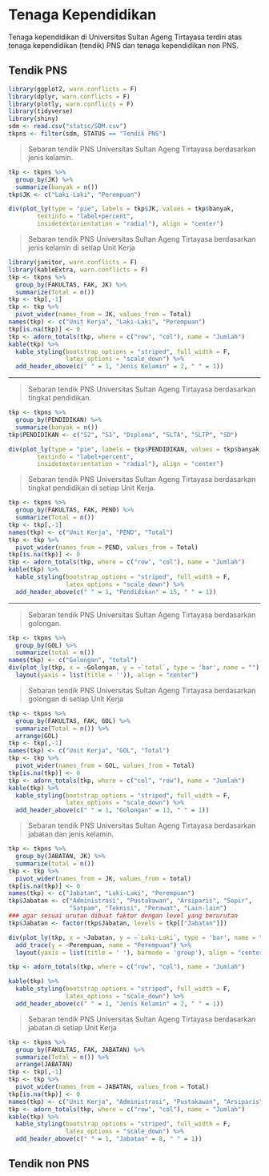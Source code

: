 # Tenaga Kependidikan

Tenaga kependidikan di Universitas Sultan Ageng Tirtayasa terdiri atas tenaga kependidikan (tendik) PNS dan tenaga kependidikan non PNS. 

## Tendik PNS

```r
library(ggplot2, warn.conflicts = F)
library(dplyr, warn.conflicts = F)
library(plotly, warn.conflicts = F)
library(tidyverse)
library(shiny)
sdm <- read.csv("static/SDM.csv")
tkpns <- filter(sdm, STATUS == "Tendik PNS")
```

> Sebaran tendik PNS Universitas Sultan Ageng Tirtayasa berdasarkan jenis kelamin.

```r
tkp <- tkpns %>%
  group_by(JK) %>%
  summarize(banyak = n())
tkp$JK <- c("Laki-Laki", "Perempuan")

div(plot_ly(type = "pie", labels = tkp$JK, values = tkp$banyak,
        textinfo = "label+percent",
        insidetextorientation = "radial"), align = "center")
```

> Sebaran tendik PNS Universitas Sultan Ageng Tirtayasa berdasarkan jenis kelamin di setiap Unit Kerja

```r
library(janitor, warn.conflicts = F)
library(kableExtra, warn.conflicts = F)
tkp <- tkpns %>%
  group_by(FAKULTAS, FAK, JK) %>%
  summarize(Total = n())
tkp <- tkp[,-1]
tkp <- tkp %>%
  pivot_wider(names_from = JK, values_from = Total)
names(tkp) <- c("Unit Kerja", "Laki-Laki", "Perempuan")
tkp[is.na(tkp)] <- 0
tkp <- adorn_totals(tkp, where = c("row", "col"), name = "Jumlah")
kable(tkp) %>%
  kable_styling(bootstrap_options = "striped", full_width = F,
                latex_options = "scale_down") %>%
  add_header_above(c(" " = 1, "Jenis Kelamin" = 2, " " = 1))
```


***

> Sebaran tendik PNS Universitas Sultan Ageng Tirtayasa berdasarkan tingkat pendidikan.

```r
tkp <- tkpns %>%
  group_by(PENDIDIKAN) %>%
  summarize(banyak = n())
tkp$PENDIDIKAN <- c("S2", "S1", "Diploma", "SLTA", "SLTP", "SD")

div(plot_ly(type = "pie", labels = tkp$PENDIDIKAN, values = tkp$banyak,
        textinfo = "label+percent",
        insidetextorientation = "radial"), align = "center")
```

> Sebaran tendik PNS Universitas Sultan Ageng Tirtayasa berdasarkan tingkat pendidikan di setiap Unit Kerja.

```r
tkp <- tkpns %>%
  group_by(FAKULTAS, FAK, PEND) %>%
  summarize(Total = n())
tkp <- tkp[,-1]
names(tkp) <- c("Unit Kerja", "PEND", "Total")
tkp <- tkp %>%
  pivot_wider(names_from = PEND, values_from = Total)
tkp[is.na(tkp)] <- 0
tkp <- adorn_totals(tkp, where = c("row", "col"), name = "Jumlah")
kable(tkp) %>%
  kable_styling(bootstrap_options = "striped", full_width = F,
                latex_options = "scale_down") %>%
  add_header_above(c(" " = 1, "Pendidikan" = 15, " " = 1))
```

***

> Sebaran tendik PNS Universitas Sultan Ageng Tirtayasa berdasarkan golongan.

```r
tkp <- tkpns %>%
  group_by(GOL) %>%
  summarize(total = n())
names(tkp) <- c("Golongan", "total")
div(plot_ly(tkp, x = ~Golongan, y = ~`total`, type = 'bar', name = "") %>%
  layout(yaxis = list(title = '')), align = "center")
```

> Sebaran tendik PNS Universitas Sultan Ageng Tirtayasa berdasarkan golongan di setiap Unit Kerja

```r
tkp <- tkpns %>%
  group_by(FAKULTAS, FAK, GOL) %>%
  summarize(Total = n()) %>%
  arrange(GOL)
tkp <- tkp[,-1]
names(tkp) <- c("Unit Kerja", "GOL", "Total")
tkp <- tkp %>%
  pivot_wider(names_from = GOL, values_from = Total)
tkp[is.na(tkp)] <- 0
tkp <- adorn_totals(tkp, where = c("col", "row"), name = "Jumlah")
kable(tkp) %>%
  kable_styling(bootstrap_options = "striped", full_width = F,
                latex_options = "scale_down") %>%
  add_header_above(c(" " = 1, "Golongan" = 13, " " = 1))
```

> Sebaran tendik PNS Universitas Sultan Ageng Tirtayasa berdasarkan jabatan dan jenis kelamin.

```r
tkp <- tkpns %>%
  group_by(JABATAN, JK) %>%
  summarize(total = n()) 
tkp <- tkp %>%
  pivot_wider(names_from = JK, values_from = total)
tkp[is.na(tkp)] <- 0
names(tkp) <- c("Jabatan", "Laki-Laki", "Perempuan")
tkp$Jabatan <- c("Administrasi", "Pustakawan", "Arsiparis", "Sopir",
                 "Satpam", "Teknisi", "Perawat", "Lain-lain")
### agar sesuai urutan dibuat faktor dengan level yang berurutan
tkp$Jabatan <- factor(tkp$Jabatan, levels = tkp[["Jabatan"]])

div(plot_ly(tkp, x = ~Jabatan, y = ~`Laki-Laki`, type = 'bar', name = "Laki-Laki") %>% 
  add_trace(y = ~Perempuan, name = "Perempuan") %>%
  layout(yaxis = list(title = ' '), barmode = 'group'), align = "center")

tkp <- adorn_totals(tkp, where = c("row", "col"), name = "Jumlah")

kable(tkp) %>%
  kable_styling(bootstrap_options = "striped", full_width = F,
                latex_options = "scale_down") %>%
  add_header_above(c(" " = 1, "Jenis Kelamin" = 2, " " = 1))
```


> Sebaran tendik PNS Universitas Sultan Ageng Tirtayasa berdasarkan jabatan di setiap Unit Kerja

```r
tkp <- tkpns %>%
  group_by(FAKULTAS, FAK, JABATAN) %>%
  summarize(Total = n()) %>%
  arrange(JABATAN)
tkp <- tkp[,-1]
tkp <- tkp %>%
  pivot_wider(names_from = JABATAN, values_from = Total)
tkp[is.na(tkp)] <- 0
names(tkp) <- c("Unit Kerja", "Administrasi", "Pustakawan", "Arsiparis", "Sopir", "Satpam", "Teknisi", "Perawat", "Lain-lain")
tkp <- adorn_totals(tkp, where = c("row", "col"), name = "Jumlah")
kable(tkp) %>%
  kable_styling(bootstrap_options = "striped", full_width = F,
                latex_options = "scale_down") %>%
  add_header_above(c(" " = 1, "Jabatan" = 8, " " = 1))
```



## Tendik non PNS

